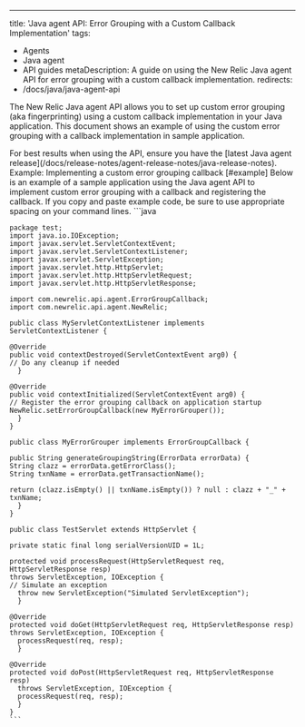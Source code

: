 ---
title: 'Java agent API: Error Grouping with a Custom Callback Implementation'
tags:
  - Agents
  - Java agent
  - API guides
metaDescription: A guide on using the New Relic Java agent API for error grouping with a custom callback implementation.
redirects:
  - /docs/java/java-agent-api

The New Relic Java agent API allows you to set up custom error grouping (aka fingerprinting) using a custom callback implementation in your Java application. This document shows an example of using the custom error grouping with a callback implementation in sample application.

<Callout variant="important">
  For best results when using the API, ensure you have the [latest Java agent release](/docs/release-notes/agent-release-notes/java-release-notes).
</Callout>
Example: Implementing a custom error grouping callback [#example]
Below is an example of a sample application using the Java agent API to implement custom error grouping with a callback and registering the callback.

<Callout variant="tip">
  If you copy and paste example code, be sure to use appropriate spacing on your command lines.
</Callout>

<CollapserGroup>
  <Collapser
    id="error-group-callback-example"
    title="Error grouping callback implementation example"
  >
    ```java

    package test;
    import java.io.IOException;
    import javax.servlet.ServletContextEvent;
    import javax.servlet.ServletContextListener;
    import javax.servlet.ServletException;
    import javax.servlet.http.HttpServlet;
    import javax.servlet.http.HttpServletRequest;
    import javax.servlet.http.HttpServletResponse;

    import com.newrelic.api.agent.ErrorGroupCallback;
    import com.newrelic.api.agent.NewRelic;

    public class MyServletContextListener implements ServletContextListener {

    @Override
    public void contextDestroyed(ServletContextEvent arg0) {
    // Do any cleanup if needed
      }

    @Override
    public void contextInitialized(ServletContextEvent arg0) {
    // Register the error grouping callback on application startup
    NewRelic.setErrorGroupCallback(new MyErrorGrouper());
      }
    }

    public class MyErrorGrouper implements ErrorGroupCallback {

    public String generateGroupingString(ErrorData errorData) {
    String clazz = errorData.getErrorClass();
    String txnName = errorData.getTransactionName();

    return (clazz.isEmpty() || txnName.isEmpty()) ? null : clazz + "_" + txnName;
      }
    }

    public class TestServlet extends HttpServlet {

    private static final long serialVersionUID = 1L;

    protected void processRequest(HttpServletRequest req, HttpServletResponse resp)
    throws ServletException, IOException {
    // Simulate an exception
      throw new ServletException("Simulated ServletException");
      }

    @Override
    protected void doGet(HttpServletRequest req, HttpServletResponse resp)
    throws ServletException, IOException {
      processRequest(req, resp);
      }

    @Override
    protected void doPost(HttpServletRequest req, HttpServletResponse resp)
      throws ServletException, IOException {
      processRequest(req, resp);
      }
    }
    ```
  </Collapser>
</CollapserGroup>
